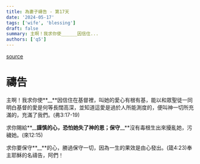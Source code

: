 ```yaml
---
title: 為妻子禱告 - 第17天
date: '2024-05-17'
tags: ['wife', 'blessing']
draft: false
summary: 主啊！我求你使______因信住...
authors: ['q5']
---
```


[source](https://q5help.me/faith/Prayforwife31Days.jsp)

# 禱告

主啊！我求你使**\_\_**因信住在基督裡，叫她的愛心有根有基，能以和眾聖徒一同明白基督的愛是何等長闊高深，並知道這愛是過於人所能測度的，便叫神一切所充滿的，充滿了我們。(弗3:17-19)

求你賜給**\_\_**謹慎的心，恐怕她失了神的恩；保守**\_\_**沒有毒根生出來擾亂她，污穢她。(來12:15)

求你要保守**\_\_**的心，勝過保守一切，因為一生的果效是由心發出。(箴4:23)奉主耶穌的名禱告，阿們！
